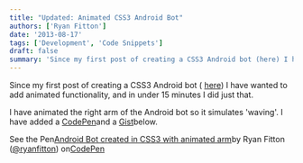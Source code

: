 ```yaml
---
title: "Updated: Animated CSS3 Android Bot"
authors: ['Ryan Fitton']
date: '2013-08-17'
tags: ['Development', 'Code Snippets']
draft: false
summary: 'Since my first post of creating a CSS3 Android bot (here) I have wanted to add animated functionality, and in under 15 minutes I did just that. I have animated the right arm of the Android bot so it simulates &#8216;waving&#8217;. I have added a CodePen and a Gist below. See the Pen Android Bot ...'
---
```


Since my first post of creating a CSS3 Android bot ( [here](/blog/blog/android-bot-created-in-css3-code-snippet/ "Android Bot created in CSS3 code snippet")) I have wanted to add animated functionality, and in under 15 minutes I did just that.

I have animated the right arm of the Android bot so it simulates 'waving'. I have added a [CodePen](https://codepen.io/ryanfitton/pen/xuikf "A CodePen demo of an animated CSS3 Android bot")and a [Gist](https://gist.github.com/ryanfitton/6258769 "Github Gist link to source code of an animated CSS3 Android bot")below.

See the Pen[Android Bot created in CSS3 with animated arm](https://codepen.io/ryanfitton/pen/xuikf)by Ryan Fitton ([\@ryanfitton](https://codepen.io/ryanfitton)) on[CodePen](http://codepen.io)

